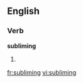 
==English==

===Verb===
'''subliming'''

# {{present participle of|sublime}}

[[fr:subliming]]
[[vi:subliming]]